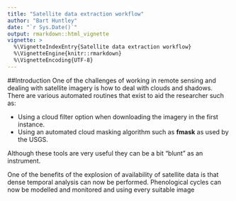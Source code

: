 ```yaml
---
title: "Satellite data extraction workflow"
author: "Bart Huntley"
date: "`r Sys.Date()`"
output: rmarkdown::html_vignette
vignette: >
  %\VignetteIndexEntry{Satellite data extraction workflow}
  %\VignetteEngine{knitr::rmarkdown}
  %\VignetteEncoding{UTF-8}
---
```


##Introduction
One of the challenges of working in remote sensing and dealing with satellite 
imagery is how to deal with clouds and shadows. There are various automated 
routines that exist to aid the researcher such as:

* Using a cloud filter option when downloading the imagery in the first instance.
* Using an automated cloud masking algorithm such as __fmask__ as used by the 
USGS.

Although these tools are very useful they can be a bit "blunt" as an instrument.

One of the benefits of the explosion of availability of satellite data is that 
dense temporal analysis can now be performed. Phenological cycles can now be 
modelled and monitored and using every suitable image 
